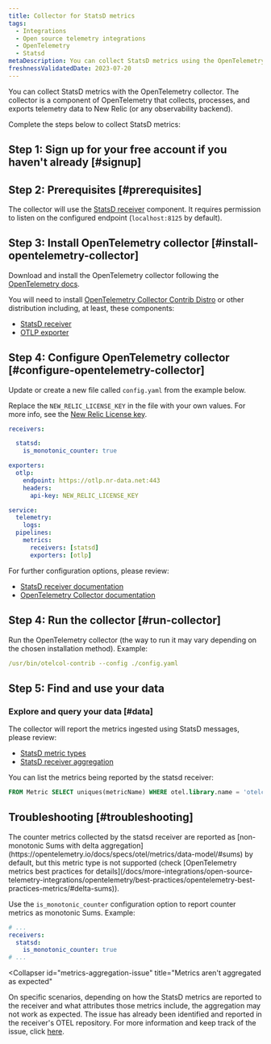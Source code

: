 ```yaml
---
title: Collector for StatsD metrics
tags:
  - Integrations
  - Open source telemetry integrations
  - OpenTelemetry
  - Statsd
metaDescription: You can collect StatsD metrics using the OpenTelemetry collector.
freshnessValidatedDate: 2023-07-20
---
```


You can collect StatsD metrics with the OpenTelemetry collector. The collector is a component of OpenTelemetry that collects, processes, and exports telemetry data to New Relic (or any observability backend).

Complete the steps below to collect StatsD metrics:

## Step 1: Sign up for your free account if you haven't already [#signup]

<InlineSignup />

## Step 2: Prerequisites [#prerequisites]

The collector will use the [StatsD receiver](https://github.com/open-telemetry/opentelemetry-collector-contrib/tree/main/receiver/statsdreceiver) component. It requires permission to listen on the configured endpoint (`localhost:8125` by default).

## Step 3: Install OpenTelemetry collector [#install-opentelemetry-collector]

Download and install the OpenTelemetry collector following the [OpenTelemetry docs](https://opentelemetry.io/docs/collector/getting-started/).

You will need to install [OpenTelemetry Collector Contrib Distro](https://github.com/open-telemetry/opentelemetry-collector-releases/tree/main/distributions/otelcol-contrib) or other distribution including, at least, these components:

* [StatsD receiver](https://github.com/open-telemetry/opentelemetry-collector-contrib/tree/main/receiver/statsdreceiver)
* [OTLP exporter](https://pkg.go.dev/go.opentelemetry.io/collector/exporter/otlpexporter)

## Step 4: Configure OpenTelemetry collector [#configure-opentelemetry-collector]

Update or create a new file called `config.yaml` from the example below.

Replace the `NEW_RELIC_LICENSE_KEY` in the file with your own values. For more info, see the [New Relic License key](/docs/apis/intro-apis/new-relic-api-keys/#license-key).

```yaml
receivers:

  statsd:
    is_monotonic_counter: true

exporters:
  otlp:
    endpoint: https://otlp.nr-data.net:443
    headers:
      api-key: NEW_RELIC_LICENSE_KEY

service:
  telemetry:
    logs:
  pipelines:
    metrics:
      receivers: [statsd]
      exporters: [otlp]
```

For further configuration options, please review:
* [StatsD receiver documentation](https://github.com/open-telemetry/opentelemetry-collector-contrib/tree/main/receiver/statsdreceiver#configuration)
* [OpenTelemetry Collector documentation](https://opentelemetry.io/docs/collector/configuration/)

## Step 4: Run the collector [#run-collector]

Run the OpenTelemetry collector (the way to run it may vary depending on the chosen installation method). Example:

```yaml
/usr/bin/otelcol-contrib --config ./config.yaml
```

## Step 5: Find and use your data

### Explore and query your data [#data]

The collector will report the metrics ingested using StatsD messages, please review:

- [StatsD metric types](https://github.com/statsd/statsd/blob/master/docs/metric_types.md)
- [StatsD receiver aggregation](https://github.com/open-telemetry/opentelemetry-collector-contrib/tree/main/receiver/statsdreceiver#aggregation)

You can list the metrics being reported by the statsd receiver:

  ```sql
  FROM Metric SELECT uniques(metricName) WHERE otel.library.name = 'otelcol/statsdreceiver' LIMIT MAX
  ```

## Troubleshooting [#troubleshooting]

<CollapserGroup>
  <Collapser
    id="counters-not-reported"
    title="Counter metrics are not reported"
  >
  The counter metrics collected by the statsd receiver are reported as [non-monotonic Sums with delta aggregation](https://opentelemetry.io/docs/specs/otel/metrics/data-model/#sums) by default,
  but this metric type is not supported (check [OpenTelemetry metrics best practices for details](/docs/more-integrations/open-source-telemetry-integrations/opentelemetry/best-practices/opentelemetry-best-practices-metrics/#delta-sums)).

  Use the `is_monotonic_counter` configuration option to report counter metrics as monotonic Sums. Example:

  ```yaml
  # ...
  receivers:
    statsd:
      is_monotonic_counter: true
  # ...
  ```

  </Collapser>

  <Collapser
    id="metrics-aggregation-issue"
    title="Metrics aren't aggregated as expected"
  >
  On specific scenarios, depending on how the StatsD metrics are reported to the receiver and what attributes those metrics include, the aggregation may not work as expected.
  The issue has already been identified and reported in the receiver's OTEL repository. For more information and keep track of the issue, click [here](https://github.com/open-telemetry/opentelemetry-collector-contrib/issues/23809).

  </Collapser>

</CollapserGroup>

